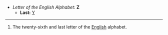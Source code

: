 *''Letter of the English Alphabet:'' '''Z'''
**'''Last:''' [[Y]]
----

#The twenty-sixth and last letter of the [[English]] alphabet.